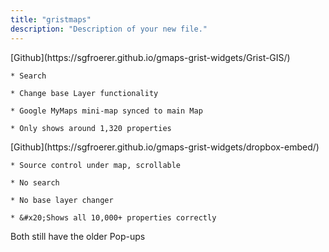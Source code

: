 ```yaml
---
title: "gristmaps"
description: "Description of your new file."
---
```


<AccordionGroup>
  <Accordion title="Grist-GIS" defaultOpen={false} icon="globe">
    [Github](https://sgfroerer.github.io/gmaps-grist-widgets/Grist-GIS/)

    * Search

    * Change base Layer functionality

    * Google MyMaps mini-map synced to main Map

    * Only shows around 1,320 properties
  </Accordion>

  <Accordion title="Dropbox-Embed" defaultOpen={false}>
    [Github](https://sgfroerer.github.io/gmaps-grist-widgets/dropbox-embed/)

    * Source control under map, scrollable

    * No search

    * No base layer changer

    * &#x20;Shows all 10,000+ properties correctly
  </Accordion>
</AccordionGroup>

Both still have the older Pop-ups